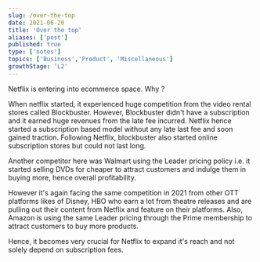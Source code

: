 ```yaml
---
slug: /over-the-top
date: 2021-06-20
title: 'Over the top'
aliases: ['post']
published: true
type: ['notes']
topics: ['Business','Product', 'Miscellaneous']
growthStage: 'L2'
---
```



Netflix is entering into ecommerce space. Why ?

When netflix started, it experienced huge competition from the video rental stores called Blockbuster. However, Blockbuster didn't have a subscription and it earned huge revenues from the late fee incurred. Netflix hence started a subscription based model without any late last fee and soon gained traction. Following Netflix, blockbuster also started online subscription stores but could not last long.


Another competitor here was Walmart using the Leader pricing policy i.e. it started selling DVDs for cheaper to attract customers and indulge them in buying more, hence overall profitability.



However it's again facing the same competition in 2021 from other OTT platforms likes of Disney, HBO who earn a lot from theatre releases and are pulling out their content from Netflix and feature on their platforms. Also, Amazon is using the same Leader pricing through the Prime membership to attract customers to buy more products.



Hence, it becomes very crucial for Netflix to expand it's reach and not solely depend on subscription fees.
